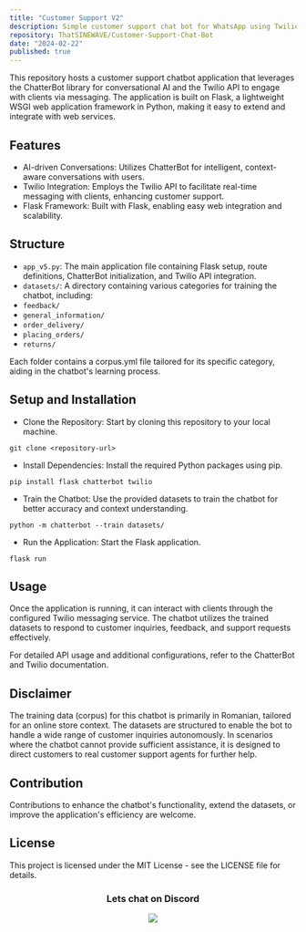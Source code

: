 ```yaml
---
title: "Customer Support V2"
description: Simple customer support chat bot for WhatsApp using Twilio API
repository: ThatSINEWAVE/Customer-Support-Chat-Bot
date: "2024-02-22"
published: true
---
```


This repository hosts a customer support chatbot application that leverages the ChatterBot library for conversational AI and the Twilio API to engage with clients via messaging.
The application is built on Flask, a lightweight WSGI web application framework in Python, making it easy to extend and integrate with web services.

## Features

- AI-driven Conversations: Utilizes ChatterBot for intelligent, context-aware conversations with users.
- Twilio Integration: Employs the Twilio API to facilitate real-time messaging with clients, enhancing customer support.
- Flask Framework: Built with Flask, enabling easy web integration and scalability.

## Structure

- `app_v5.py`: The main application file containing Flask setup, route definitions, ChatterBot initialization, and Twilio API integration.
- `datasets/`: A directory containing various categories for training the chatbot, including:
- `feedback/`
- `general_information/`
- `order_delivery/`
- `placing_orders/`
- `returns/`

Each folder contains a corpus.yml file tailored for its specific category, aiding in the chatbot's learning process.

## Setup and Installation

- Clone the Repository: Start by cloning this repository to your local machine.

```
git clone <repository-url>
```

- Install Dependencies: Install the required Python packages using pip.

```
pip install flask chatterbot twilio
```

- Train the Chatbot: Use the provided datasets to train the chatbot for better accuracy and context understanding.

```
python -m chatterbot --train datasets/
```

- Run the Application: Start the Flask application.

```
flask run
```

## Usage

Once the application is running, it can interact with clients through the configured Twilio messaging service. The chatbot utilizes the trained datasets to respond to customer inquiries, feedback, and support requests effectively.

For detailed API usage and additional configurations, refer to the ChatterBot and Twilio documentation.

## Disclaimer

The training data (corpus) for this chatbot is primarily in Romanian, tailored for an online store context.
The datasets are structured to enable the bot to handle a wide range of customer inquiries autonomously.
In scenarios where the chatbot cannot provide sufficient assistance, it is designed to direct customers to real customer support agents for further help.


## Contribution

Contributions to enhance the chatbot's functionality, extend the datasets, or improve the application's efficiency are welcome.

## License

This project is licensed under the MIT License - see the LICENSE file for details.

<div align="center">

### Lets chat on Discord

[![](https://dcbadge.vercel.app/api/server/zjjKSV8wFf)](https://discord.gg/zjjKSV8wFf)

</div>